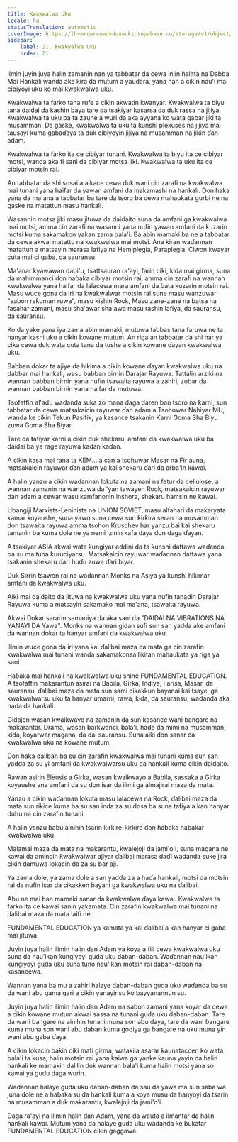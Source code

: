 ```yaml
---
title: Kwakwalwa Uku
locale: ha
statusTranslation: automatic
coverImage: https://lhvmrqwrcowdvduuaukz.supabase.co/storage/v1/object/public/strapi-uploads/small_cover-educacion-fundamental.webp-2d51a7828a2b1309555be27f7e2a61a0.webp
sidebar:
    label: 21. Kwakwalwa Uku
    order: 21
---
```

Ilmin juyin juya halin zamanin nan ya tabbatar da cewa injin halitta na Dabba Mai Hankali wanda ake kira da mutum a yaudara, yana nan a cikin nau'i mai cibiyoyi uku ko mai kwakwalwa uku.

Kwakwalwa ta farko tana rufe a cikin akwatin kwanyar. Kwakwalwa ta biyu tana daidai da kashin baya tare da tsakiyar kasarsa da duk rassa na jijiya. Kwakwalwa ta uku ba ta zaune a wuri da aka ayyana ko wata gabar jiki ta musamman. Da gaske, kwakwalwa ta uku ta ƙunshi plexuses na jijiya mai tausayi kuma gabaɗaya ta duk cibiyoyin jijiya na musamman na jikin ɗan adam.

Kwakwalwa ta farko ita ce cibiyar tunani. Kwakwalwa ta biyu ita ce cibiyar motsi, wanda aka fi sani da cibiyar motsa jiki. Kwakwalwa ta uku ita ce cibiyar motsin rai.

An tabbatar da shi sosai a aikace cewa duk wani cin zarafi na kwakwalwa mai tunani yana haifar da yawan amfani da makamashi na hankali. Don haka yana da ma'ana a tabbatar ba tare da tsoro ba cewa mahaukata gurbi ne na gaske na matattun masu hankali.

Wasannin motsa jiki masu jituwa da daidaito suna da amfani ga kwakwalwa mai motsi, amma cin zarafi na wasanni yana nufin yawan amfani da kuzarin motsi kuma sakamakon yakan zama bala'i. Ba abin mamaki ba ne a tabbatar da cewa akwai matattu na kwakwalwa mai motsi. Ana kiran waɗannan matattun a matsayin marasa lafiya na Hemiplegia, Paraplegia, Ciwon ƙwayar cuta mai ci gaba, da sauransu.

Ma'anar kyawawan dabi'u, tsattsauran ra'ayi, farin ciki, kida mai girma, suna da mahimmanci don haɓaka cibiyar motsin rai, amma cin zarafi na wannan kwakwalwa yana haifar da lalacewa mara amfani da ɓata kuzarin motsin rai. Masu wuce gona da iri na kwakwalwar motsin rai sune masu wanzuwar "sabon raƙuman ruwa", masu kishin Rock, Masu zane-zane na batsa na fasahar zamani, masu sha'awar sha'awa masu rashin lafiya, da sauransu, da sauransu.

Ko da yake yana iya zama abin mamaki, mutuwa tabbas tana faruwa ne ta hanyar kashi uku a cikin kowane mutum. An riga an tabbatar da shi har ya cika cewa duk wata cuta tana da tushe a cikin kowane ɗayan kwakwalwa uku.

Babban dokar ta ajiye da hikima a cikin kowane ɗayan kwakwalwa uku na dabbar mai hankali, wasu babban birnin Darajar Rayuwa. Tattalin arziki na wannan babban birnin yana nufin tsawaita rayuwa a zahiri, zubar da wannan babban birnin yana haifar da mutuwa.

Tsofaffin al'adu waɗanda suka zo mana daga daren ban tsoro na ƙarni, sun tabbatar da cewa matsakaicin rayuwar ɗan adam a Tsohuwar Nahiyar MU, wanda ke cikin Tekun Pasifik, ya kasance tsakanin Ƙarni Goma Sha Biyu zuwa Goma Sha Biyar.

Tare da tafiyar ƙarni a cikin duk shekaru, amfani da kwakwalwa uku ba daidai ba ya rage rayuwa kaɗan kaɗan.

A cikin ƙasa mai rana ta KEM... a can a tsohuwar Masar na Fir'auna, matsakaicin rayuwar ɗan adam ya kai shekaru ɗari da arba'in kawai.

A halin yanzu a cikin waɗannan lokuta na zamani na fetur da cellulose, a wannan zamanin na wanzuwa da 'yan tawayen Rock, matsakaicin rayuwar ɗan adam a cewar wasu kamfanonin inshora, shekaru hamsin ne kawai.

Ubangiji Marxists-Leninists na UNION SOVIET, masu alfahari da maƙaryata kamar koyaushe, suna yawo suna cewa sun ƙirƙira seran na musamman don tsawaita rayuwa amma tsohon Kruschev har yanzu bai kai shekaru tamanin ba kuma dole ne ya nemi izinin kafa ɗaya don ɗaga ɗayan.

A tsakiyar ASIA akwai wata ƙungiyar addini da ta ƙunshi dattawa waɗanda ba su ma tuna ƙuruciyarsu. Matsakaicin rayuwar waɗannan dattawa yana tsakanin shekaru ɗari huɗu zuwa ɗari biyar.

Duk Sirrin tsawon rai na waɗannan Monks na Asiya ya ƙunshi hikimar amfani da kwakwalwa uku.

Aiki mai daidaito da jituwa na kwakwalwa uku yana nufin tanadin Darajar Rayuwa kuma a matsayin sakamako mai ma'ana, tsawaita rayuwa.

Akwai Dokar sararin samaniya da aka sani da "DAIDAI NA VIBRATIONS NA YANAYI DA Yawa". Monks na wannan gidan sufi sun san yadda ake amfani da wannan dokar ta hanyar amfani da kwakwalwa uku.

Ilimin wuce gona da iri yana kai ɗalibai maza da mata ga cin zarafin kwakwalwa mai tunani wanda sakamakonsa likitan mahaukata ya riga ya sani.

Haɓaka mai hankali na kwakwalwa uku shine FUNDAMENTAL EDUCATION. A tsofaffin makarantun asirai na Babila, Girka, Indiya, Farisa, Masar, da sauransu, ɗalibai maza da mata sun sami cikakkun bayanai kai tsaye, ga kwakwalwarsu uku ta hanyar umarni, rawa, kiɗa, da sauransu, waɗanda aka haɗa da hankali.

Gidajen wasan kwaikwayo na zamanin da sun kasance wani ɓangare na makarantar. Drama, wasan barkwanci, bala'i, haɗe da mimi na musamman, kiɗa, koyarwar magana, da dai sauransu. Suna aiki don sanar da kwakwalwa uku na kowane mutum.

Don haka ɗaliban ba su cin zarafin kwakwalwa mai tunani kuma sun san yadda za su yi amfani da kwakwalwarsu uku da hankali kuma cikin daidaito.

Rawan asirin Eleusis a Girka, wasan kwaikwayo a Babila, sassaka a Girka koyaushe ana amfani da su don isar da ilimi ga almajirai maza da mata.

Yanzu a cikin waɗannan lokuta masu lalacewa na Rock, ɗalibai maza da mata sun rikice kuma ba su san inda za su dosa ba suna tafiya a kan hanyar duhu na cin zarafin tunani.

A halin yanzu babu ainihin tsarin kirkire-kirkire don haɓaka haɓakar kwakwalwa uku.

Malamai maza da mata na makarantu, kwalejoji da jami'o'i, suna magana ne kawai da amincin ƙwaƙwalwar ajiyar ɗalibai marasa daɗi waɗanda suke jira cikin damuwa lokacin da za su bar aji.

Ya zama dole, ya zama dole a san yadda za a haɗa hankali, motsi da motsin rai da nufin isar da cikakken bayani ga kwakwalwa uku na ɗalibai.

Abu ne mai ban mamaki sanar da kwakwalwa ɗaya kawai. Kwakwalwa ta farko ita ce kawai sanin yakamata. Cin zarafin kwakwalwa mai tunani na ɗalibai maza da mata laifi ne.

FUNDAMENTAL EDUCATION ya kamata ya kai ɗalibai a kan hanyar ci gaba mai jituwa.

Juyin juya halin ilimin halin dan Adam ya koya a fili cewa kwakwalwa uku suna da nau'ikan ƙungiyoyi guda uku daban-daban. Waɗannan nau'ikan ƙungiyoyi guda uku suna tuno nau'ikan motsin rai daban-daban na kasancewa.

Wannan yana ba mu a zahiri halaye daban-daban guda uku waɗanda ba su da wani abu gama gari a cikin yanayinsu ko bayyanannun su.

Juyin juya halin ilimin halin dan Adam na sabon zamani yana koyar da cewa a cikin kowane mutum akwai sassa na tunani guda uku daban-daban. Tare da wani ɓangare na ainihin tunani muna son abu ɗaya, tare da wani ɓangare kuma muna son wani abu daban kuma godiya ga ɓangare na uku muna yin wani abu gaba ɗaya.

A cikin lokacin baƙin ciki mafi girma, watakila asarar ƙaunataccen ko wata bala'i ta kusa, halin motsin rai yana kaiwa ga yanke ƙauna yayin da halin hankali ke mamakin dalilin duk wannan bala'i kuma halin motsi yana so kawai ya gudu daga wurin.

Waɗannan halaye guda uku daban-daban da sau da yawa ma sun saba wa juna dole ne a haɓaka su da hankali kuma a koya musu da hanyoyi da tsarin na musamman a duk makarantu, kwalejoji da jami'o'i.

Daga ra'ayi na ilimin halin dan Adam, yana da wauta a ilmantar da halin hankali kawai. Mutum yana da halaye guda uku waɗanda ke buƙatar FUNDAMENTAL EDUCATION cikin gaggawa.

